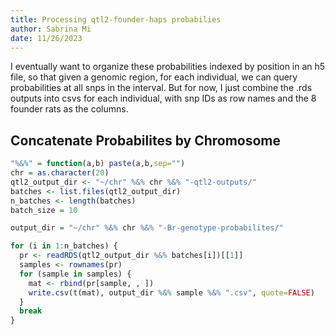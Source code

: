 ```yaml
---
title: Processing qtl2-founder-haps probabilies
author: Sabrina Mi
date: 11/26/2023
---
```


I eventually want to organize these probabilities indexed by position in an h5 file, so that given a genomic region, for each individual, we can query probabilities at all snps in the interval. But for now, I just combine the .rds outputs into csvs for each individual, with snp IDs as row names and the 8 founder rats as the columns.

## Concatenate Probabilites by Chromosome

```r
"%&%" = function(a,b) paste(a,b,sep="")
chr = as.character(20)
qtl2_output_dir <- "~/chr" %&% chr %&% "-qtl2-outputs/"
batches <- list.files(qtl2_output_dir)
n_batches <- length(batches)
batch_size = 10
```



```r
output_dir = "~/chr" %&% chr %&% "-Br-genotype-probabilites/"

for (i in 1:n_batches) {
  pr <- readRDS(qtl2_output_dir %&% batches[i])[[1]]
  samples <- rownames(pr)
  for (sample in samples) {
    mat <- rbind(pr[sample, , ])
    write.csv(t(mat), output_dir %&% sample %&% ".csv", quote=FALSE)
  }
  break
}


```

